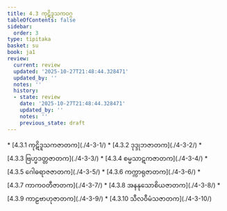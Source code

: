 ```yaml
---
title: 4.3 ကုဋိဒူသကဝဂ္ဂ
tableOfContents: false
sidebar:
  order: 3
type: tipitaka
basket: su
book: ja1
review:
  current: review
  updated: '2025-10-27T21:48:44.328471'
  updated_by: ''
  notes: ''
  history:
  - state: review
    date: '2025-10-27T21:48:44.328471'
    updated_by: ''
    notes: ''
    previous_state: draft
---
```



<ReviewStatus review={frontmatter.review} showDetails={true} />

<HypothesisAnnotation frontmatter={frontmatter} />

<DynamicBreadcrumb />



<TableOfContents book="ja1" section="4.3">
* [4.3.1 ကုဋိဒူသကဇာတက](./4-3-1/)
* [4.3.2 ဒုဒ္ဒုဘဇာတက](./4-3-2/)
* [4.3.3 ဗြဟ္မဒတ္တဇာတက](./4-3-3/)
* [4.3.4 စမ္မသာဋကဇာတက](./4-3-4/)
* [4.3.5 ဂေါဓရာဇဇာတက](./4-3-5/)
* [4.3.6 ကက္ကာရုဇာတက](./4-3-6/)
* [4.3.7 ကာကဝတီဇာတက](./4-3-7/)
* [4.3.8 အနနုသောစိယဇာတက](./4-3-8/)
* [4.3.9 ကာဠဗာဟုဇာတက](./4-3-9/)
* [4.3.10 သီလဝီမံသဇာတက](./4-3-10/)
</TableOfContents>